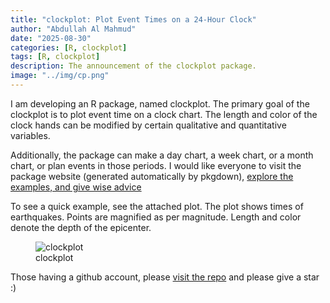 ```yaml
---
title: "clockplot: Plot Event Times on a 24-Hour Clock"
author: "Abdullah Al Mahmud"
date: "2025-08-30"
categories: [R, clockplot]
tags: [R, clockplot]
description: The announcement of the clockplot package.
image: "../img/cp.png"
---
```


I am developing an R package, named clockplot. The primary goal of the clockplot is to plot event time on a clock chart. The length and color of the clock hands can be modified by certain qualitative and quantitative variables.

Additionally, the package can make a day chart, a week chart, or a month chart, or plan events in those periods.
I would like everyone to visit the package website (generated automatically by pkgdown), [explore the examples, and give wise advice](https://www.thinkermahmud.com/clockplot)

To see a quick example, see the attached plot. The plot shows times of earthquakes. Points are magnified as per magnitude. Length and color denote the depth of the epicenter.

![clockplot](../img/cp.png)

Those having a github account, please [visit the repo](https://github.com/mahmudstat/clockplot) and please give a star :)
